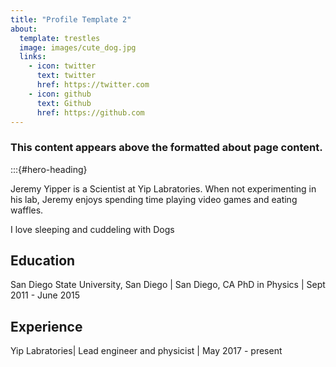 ```yaml
---
title: "Profile Template 2"
about:
  template: trestles
  image: images/cute_dog.jpg
  links:
    - icon: twitter
      text: twitter
      href: https://twitter.com
    - icon: github
      text: Github
      href: https://github.com
---
```


### This content appears above the formatted about page content.

:::{#hero-heading}

Jeremy Yipper is a Scientist at Yip Labratories. When not experimenting in his lab, Jeremy enjoys spending time playing video games and eating waffles.

I love sleeping and cuddeling with Dogs

## Education

San Diego State University, San Diego | San Diego, CA
PhD in Physics | Sept 2011 - June 2015

## Experience

Yip Labratories| Lead engineer and physicist | May 2017 - present
